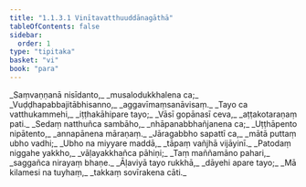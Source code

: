 ```yaml
---
title: "1.1.3.1 Vinītavatthuuddānagāthā"
tableOfContents: false
sidebar:
  order: 1
type: "tipitaka"
basket: "vi"
book: "para"
---
```



<DynamicBreadcrumb />

<Paragraph number="451" type="verses" book="para">
_Saṃvaṇṇanā nisīdanto,_  
_musalodukkhalena ca;_  
_Vuḍḍhapabbajitābhisanno,_  
_aggavīmaṃsanāvisaṃ._  

</Paragraph>

<Paragraph number="452" type="verses" book="para">
_Tayo ca vatthukammehi,_  
_iṭṭhakāhipare tayo;_  
_Vāsī gopānasī ceva,_  
_aṭṭakotaraṇaṃ pati._  

</Paragraph>

<Paragraph number="453" type="verses" book="para">
_Sedaṃ natthuñca sambāho,_  
_nhāpanabbhañjanena ca;_  
_Uṭṭhāpento nipātento,_  
_annapānena māraṇaṃ._  

</Paragraph>

<Paragraph number="454" type="verses" book="para">
_Jāragabbho sapattī ca,_  
_mātā puttaṃ ubho vadhi;_  
_Ubho na miyyare maddā,_  
_tāpaṃ vañjhā vijāyinī._  

</Paragraph>

<Paragraph number="455" type="verses" book="para">
_Patodaṃ niggahe yakkho,_  
_vāḷayakkhañca pāhiṇi;_  
_Taṃ maññamāno pahari,_  
_saggañca nirayaṃ bhaṇe._  

</Paragraph>

<Paragraph number="456" type="verses" book="para">
_Āḷaviyā tayo rukkhā,_  
_dāyehi apare tayo;_  
_Mā kilamesi na tuyhaṃ,_  
_takkaṃ sovīrakena cāti._
</Paragraph>